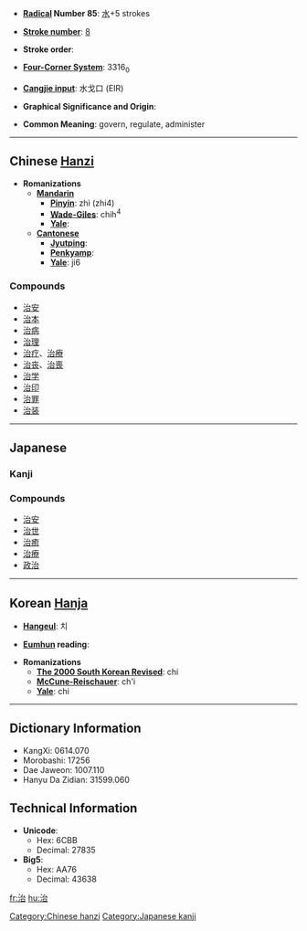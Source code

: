 * '''[[Wiktionary:Chinese radical index| Radical]] Number 85''': [[Wiktionary:Chinese radical index 水|水]]+5 strokes

* '''[[Wiktionary:Chinese total strokes index|Stroke number]]''': [[Wiktionary:Chinese total strokes index 8|8]]

* '''Stroke order''': 

* '''[[Wiktionary:Chinese four corner index|Four-Corner System]]''': 3316<sub>0</sub>

* '''[[Wiktionary:Chinese Cangjie index|Cangjie input]]''': 水戈口 (EIR)

* '''Graphical Significance and Origin''': 

* '''Common Meaning''': govern, regulate, administer

----

== Chinese [[Hanzi]] ==

* '''Romanizations'''
** '''[[Mandarin]]'''
*** '''[[Pinyin]]''': zhì (zhi4)
*** '''[[Wade-Giles]]''': chih<sup>4</sup>
*** '''[[Yale]]''': 
** '''[[Cantonese]]'''
*** '''[[Jyutping]]''':
*** '''[[Penkyamp]]''': 
*** '''[[Yale]]''': ji6

===Compounds===
*[[治安]]
*[[治本]]
*[[治病]]
*[[治理]]
*[[治疗]]、[[治療]]
*[[治丧]]、[[治喪]]
*[[治学]]
*[[治印]]
*[[治罪]]
*[[治装]]

----

== Japanese ==
===Kanji===
{{kanji|[[じ]] (ji), [[ち]] (chi)|[[おさめる]] ([[治める]], osameru), [[なおる]] ([[治る]], naoru), [[おさまる]] ([[治まる]], osamaru)}}

===Compounds===
*[[治安]]
*[[治世]]
*[[治癒]]
*[[治療]]
*[[政治]]

----

== Korean [[Hanja]] ==

* '''[[Hangeul]]''': 치

* '''[[Eumhun]] reading''': 

* '''Romanizations'''
** '''[[The 2000 South Korean Revised Romanization|The 2000 South Korean Revised]]''': chi
** '''[[McCune-Reischauer]]''': ch'i
** '''[[Yale]]''': chi

----

== Dictionary Information ==

* KangXi: 0614.070
* Morobashi: 17256
* Dae Jaweon: 1007.110
* Hanyu Da Zidian: 31599.060

== Technical Information ==

* '''Unicode''':
** Hex: 6CBB
** Decimal: 27835
* '''Big5''':
** Hex: AA76
** Decimal: 43638

[[Category:Chinese hanzi]]
[[Category:Japanese kanji]]

[[fr:治]]
[[hu:治]]